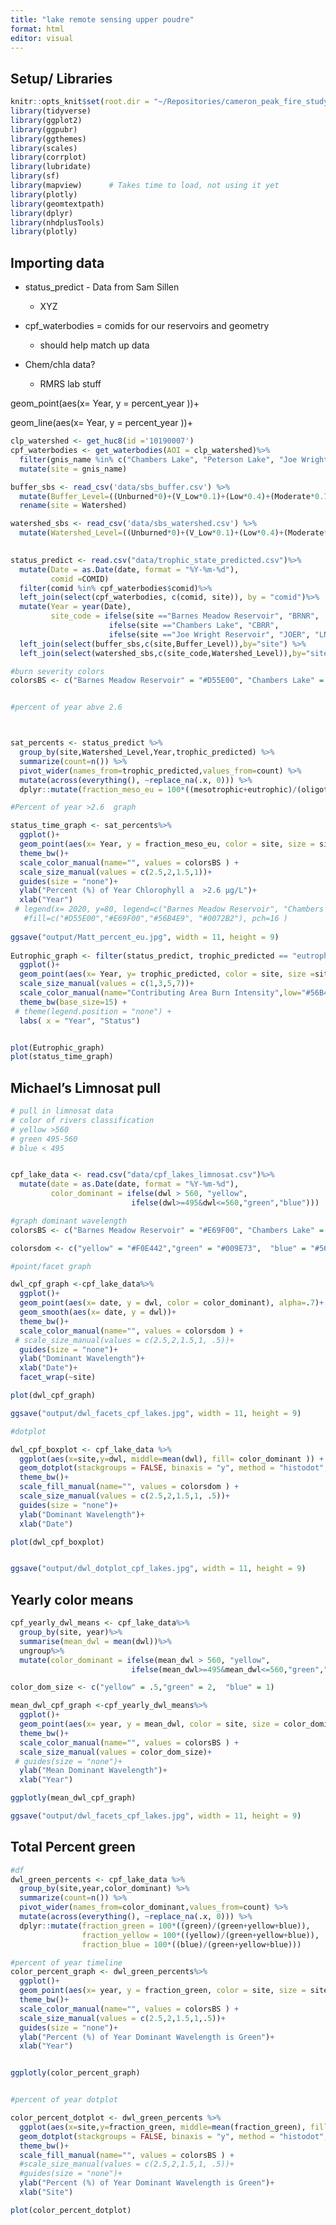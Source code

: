 ```yaml
---
title: "lake remote sensing upper poudre"
format: html
editor: visual
---
```


## Setup/ Libraries

```r

knitr::opts_knit$set(root.dir = "~/Repositories/cameron_peak_fire_study")
library(tidyverse)
library(ggplot2)
library(ggpubr)
library(ggthemes)
library(scales)
library(corrplot)
library(lubridate)
library(sf)
library(mapview)      # Takes time to load, not using it yet
library(plotly)
library(geomtextpath)
library(dplyr)
library(nhdplusTools)
library(plotly)
```

## Importing data

-   status_predict - Data from Sam Sillen

    -   XYZ

-   cpf_waterbodies = comids for our reservoirs and geometry

    -   should help match up data

-   Chem/chla data?

    -   RMRS lab stuff

geom_point(aes(x= Year, y = percent_year ))+

geom_line(aes(x= Year, y = percent_year ))+

```r
clp_watershed <- get_huc8(id ='10190007')
cpf_waterbodies <- get_waterbodies(AOI = clp_watershed)%>%
  filter(gnis_name %in% c("Chambers Lake", "Peterson Lake", "Joe Wright Reservoir", "Long Draw Reservoir", "Barnes Meadow Reservoir"))%>%
  mutate(site = gnis_name)

buffer_sbs <- read_csv('data/sbs_buffer.csv') %>%
  mutate(Buffer_Level=((Unburned*0)+(V_Low*0.1)+(Low*0.4)+(Moderate*0.7)+(High*1))/(Unburned+V_Low+Low+Moderate+High))%>%
  rename(site = Watershed)

watershed_sbs <- read_csv('data/sbs_watershed.csv') %>%
  mutate(Watershed_Level=((Unburned*0)+(V_Low*0.1)+(Low*0.4)+(Moderate*0.7)+(High*1))/(Unburned+V_Low+Low+Moderate+High)) %>% rename(site_code=SITE_CODE)
 

status_predict <- read.csv("data/trophic_state_predicted.csv")%>%
  mutate(Date = as.Date(date, format = "%Y-%m-%d"), 
         comid =COMID)
  filter(comid %in% cpf_waterbodies$comid)%>%
  left_join(select(cpf_waterbodies, c(comid, site)), by = "comid")%>%
  mutate(Year = year(Date),
         site_code = ifelse(site =="Barnes Meadow Reservoir", "BRNR", 
                      ifelse(site =="Chambers Lake", "CBRR",
                      ifelse(site =="Joe Wright Reservoir", "JOER", "LNGR"))))%>%
  left_join(select(buffer_sbs,c(site,Buffer_Level)),by="site") %>%
  left_join(select(watershed_sbs,c(site_code,Watershed_Level)),by="site_code")

#burn severity colors
colorsBS <- c("Barnes Meadow Reservoir" = "#D55E00", "Chambers Lake" = "#E69F00", "Joe Wright Reservoir" = "#56B4E9", "Long Draw Reservoir" = "#0072B2")


#percent of year abve 2.6



sat_percents <- status_predict %>%
  group_by(site,Watershed_Level,Year,trophic_predicted) %>%
  summarize(count=n()) %>%
  pivot_wider(names_from=trophic_predicted,values_from=count) %>%
  mutate(across(everything(), ~replace_na(.x, 0))) %>%
  dplyr::mutate(fraction_meso_eu = 100*((mesotrophic+eutrophic)/(oligotrophic+mesotrophic+eutrophic)))

#Percent of year >2.6  graph

status_time_graph <- sat_percents%>%
  ggplot()+
  geom_point(aes(x= Year, y = fraction_meso_eu, color = site, size = site), alpha=.7)+
  theme_bw()+
  scale_color_manual(name="", values = colorsBS ) +
  scale_size_manual(values = c(2.5,2,1.5,1))+
  guides(size = "none")+
  ylab("Percent (%) of Year Chlorophyll a  >2.6 μg/L")+
  xlab("Year")
 # legend(x= 2020, y=80, legend=c("Barnes Meadow Reservoir", "Chambers Lake", "Joe Wright Reservoir", "Long Draw Reservoir" ), 
   #fill=c("#D55E00","#E69F00","#56B4E9", "#0072B2"), pch=16 )
  
ggsave("output/Matt_percent_eu.jpg", width = 11, height = 9)
  
Eutrophic_graph <- filter(status_predict, trophic_predicted == "eutrophic")%>%
  ggplot()+
  geom_point(aes(x= Year, y= trophic_predicted, color = site, size =site), alpha = .6)+
  scale_size_manual(values = c(1,3,5,7))+
  scale_color_manual(name="Contributing Area Burn Intensity",low="#56B4E9", mid="#F0E442", high="#D55E00", guide="colourbar", midpoint=0.225, limits=c(0,0.45576),) +
  theme_bw(base_size=15) +
 # theme(legend.position = "none") +
  labs( x = "Year", "Status")


plot(Eutrophic_graph)
plot(status_time_graph)
```

## Michael's Limnosat pull 

```r

# pull in limnosat data
# color of rivers classification
# yellow >560
# green 495-560
# blue < 495


cpf_lake_data <- read.csv("data/cpf_lakes_limnosat.csv")%>%
  mutate(date = as.Date(date, format = "%Y-%m-%d"),
         color_dominant = ifelse(dwl > 560, "yellow",
                           ifelse(dwl>=495&dwl<=560,"green","blue")))

#graph dominant wavelength
colorsBS <- c("Barnes Meadow Reservoir" = "#E69F00", "Chambers Lake" = "#F0E442", "Peterson Lake" = "#D55E00", "Joe Wright Reservoir" = "#56B4E9", "Long Draw Reservoir" = "#0072B2")

colorsdom <- c("yellow" = "#F0E442","green" = "#009E73",  "blue" = "#56B4E9")

#point/facet graph

dwl_cpf_graph <-cpf_lake_data%>%
  ggplot()+
  geom_point(aes(x= date, y = dwl, color = color_dominant), alpha=.7)+
  geom_smooth(aes(x= date, y = dwl))+
  theme_bw()+
  scale_color_manual(name="", values = colorsdom ) +
 # scale_size_manual(values = c(2.5,2,1.5,1, .5))+
  guides(size = "none")+
  ylab("Dominant Wavelength")+
  xlab("Date")+
  facet_wrap(~site)

plot(dwl_cpf_graph)

ggsave("output/dwl_facets_cpf_lakes.jpg", width = 11, height = 9)

#dotplot 

dwl_cpf_boxplot <- cpf_lake_data %>%
  ggplot(aes(x=site,y=dwl, middle=mean(dwl), fill= color_dominant )) + 
  geom_dotplot(stackgroups = FALSE, binaxis = "y", method = "histodot",stackdir = "center", binwidth = 3, dotsize = 2)+
  theme_bw()+
  scale_fill_manual(name="", values = colorsdom ) +
  scale_size_manual(values = c(2.5,2,1.5,1, .5))+
  guides(size = "none")+
  ylab("Dominant Wavelength")+
  xlab("Date")

plot(dwl_cpf_boxplot)


ggsave("output/dwl_dotplot_cpf_lakes.jpg", width = 11, height = 9)
```

## Yearly color means

```r
cpf_yearly_dwl_means <- cpf_lake_data%>%
  group_by(site, year)%>%
  summarise(mean_dwl = mean(dwl))%>%
  ungroup%>%
  mutate(color_dominant = ifelse(mean_dwl > 560, "yellow",
                           ifelse(mean_dwl>=495&mean_dwl<=560,"green","blue")))

color_dom_size <- c("yellow" = .5,"green" = 2,  "blue" = 1)

mean_dwl_cpf_graph <-cpf_yearly_dwl_means%>%
  ggplot()+
  geom_point(aes(x= year, y = mean_dwl, color = site, size = color_dominant), alpha=.7)+
  theme_bw()+
  scale_color_manual(name="", values = colorsBS ) +
  scale_size_manual(values = color_dom_size)+
 # guides(size = "none")+
  ylab("Mean Dominant Wavelength")+
  xlab("Year")

ggplotly(mean_dwl_cpf_graph)

ggsave("output/dwl_facets_cpf_lakes.jpg", width = 11, height = 9)

```

## Total Percent green

```r
#df
dwl_green_percents <- cpf_lake_data %>%
  group_by(site,year,color_dominant) %>%
  summarize(count=n()) %>%
  pivot_wider(names_from=color_dominant,values_from=count) %>%
  mutate(across(everything(), ~replace_na(.x, 0))) %>%
  dplyr::mutate(fraction_green = 100*((green)/(green+yellow+blue)),
                fraction_yellow = 100*((yellow)/(green+yellow+blue)),
                fraction_blue = 100*((blue)/(green+yellow+blue)))

#percent of year timeline
color_percent_graph <- dwl_green_percents%>%
  ggplot()+
  geom_point(aes(x= year, y = fraction_green, color = site, size = site), alpha=.7)+
  theme_bw()+
  scale_color_manual(name="", values = colorsBS ) +
  scale_size_manual(values = c(2.5,2,1.5,1,.5))+
  guides(size = "none")+
  ylab("Percent (%) of Year Dominant Wavelength is Green")+
  xlab("Year")


ggplotly(color_percent_graph)


#percent of year dotplot

color_percent_dotplot <- dwl_green_percents %>%
  ggplot(aes(x=site,y=fraction_green, middle=mean(fraction_green), fill= site )) + 
  geom_dotplot(stackgroups = FALSE, binaxis = "y", method = "histodot",stackdir = "center", position = "dodge",binwidth = 2, dotsize = 1)+
  theme_bw()+
  scale_fill_manual(name="", values = colorsBS ) +
  #scale_size_manual(values = c(2.5,2,1.5,1, .5))+
  #guides(size = "none")+
  ylab("Percent (%) of Year Dominant Wavelength is Green")+
  xlab("Site")

plot(color_percent_dotplot)
```
